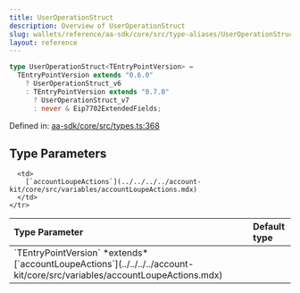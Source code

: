 ```yaml
---
title: UserOperationStruct
description: Overview of UserOperationStruct
slug: wallets/reference/aa-sdk/core/src/type-aliases/UserOperationStruct
layout: reference
---
```


```ts
type UserOperationStruct<TEntryPointVersion> =
  TEntryPointVersion extends "0.6.0"
    ? UserOperationStruct_v6
    : TEntryPointVersion extends "0.7.0"
      ? UserOperationStruct_v7
      : never & Eip7702ExtendedFields;
```

Defined in: [aa-sdk/core/src/types.ts:368](https://github.com/alchemyplatform/aa-sdk/blob/08da565ff1e1b5bcae4581d79993c4ed9e522c16/aa-sdk/core/src/types.ts#L368)

## Type Parameters

<table>
  <thead>
    <tr>
      <th align="left">Type Parameter</th>
      <th align="left">Default type</th>
    </tr>
  </thead>

  <tbody>
    <tr>
      <td>
        `TEntryPointVersion` *extends* [`accountLoupeActions`](../../../../account-kit/core/src/variables/accountLoupeActions.mdx)
      </td>

      <td>
        [`accountLoupeActions`](../../../../account-kit/core/src/variables/accountLoupeActions.mdx)
      </td>
    </tr>

  </tbody>
</table>
